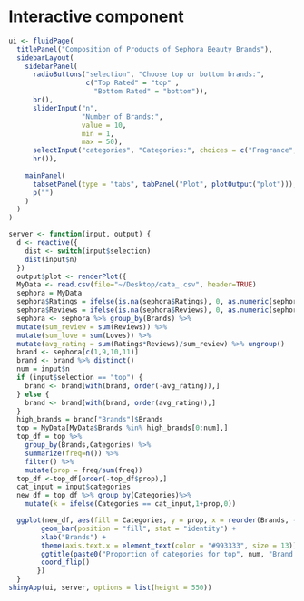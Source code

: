 # Interactive component

```r
ui <- fluidPage(
  titlePanel("Composition of Products of Sephora Beauty Brands"),
  sidebarLayout(
    sidebarPanel( 
      radioButtons("selection", "Choose top or bottom brands:",
                   c("Top Rated" = "top" ,
                     "Bottom Rated" = "bottom")),
      br(),
      sliderInput("n",
                  "Number of Brands:",
                  value = 10,
                  min = 1,
                  max = 50),
      selectInput("categories", "Categories:", choices = c("Fragrance", "Skincare", "Makeup", "Bath & Body", "Mini size", "Tools & Brushes", "Hair", "Men", "Gifts")),
      hr()),
  
    mainPanel(
      tabsetPanel(type = "tabs", tabPanel("Plot", plotOutput("plot"))),
      p("")
    )
  )
)

server <- function(input, output) {
  d <- reactive({
    dist <- switch(input$selection)
    dist(input$n)
  })
  output$plot <- renderPlot({
  MyData <- read.csv(file="~/Desktop/data_.csv", header=TRUE)
  sephora = MyData
  sephora$Ratings = ifelse(is.na(sephora$Ratings), 0, as.numeric(sephora$Ratings))
  sephora$Reviews = ifelse(is.na(sephora$Reviews), 0, as.numeric(sephora$Reviews))
  sephora <- sephora %>% group_by(Brands) %>%
  mutate(sum_review = sum(Reviews)) %>%
  mutate(sum_love = sum(Loves)) %>%
  mutate(avg_rating = sum(Ratings*Reviews)/sum_review) %>% ungroup()
  brand <- sephora[c(1,9,10,11)]
  brand <- brand %>% distinct()
  num = input$n
  if (input$selection == "top") {
    brand <- brand[with(brand, order(-avg_rating)),]
  } else {
    brand <- brand[with(brand, order(avg_rating)),]
  }
  high_brands = brand["Brands"]$Brands
  top = MyData[MyData$Brands %in% high_brands[0:num],]
  top_df = top %>% 
    group_by(Brands,Categories) %>%
    summarize(freq=n()) %>% 
    filter() %>%
    mutate(prop = freq/sum(freq))
  top_df <-top_df[order(-top_df$prop),]
  cat_input = input$categories
  new_df = top_df %>% group_by(Categories)%>% 
    mutate(k = ifelse(Categories == cat_input,1+prop,0))

  ggplot(new_df, aes(fill = Categories, y = prop, x = reorder(Brands, -k))) + 
        geom_bar(position = "fill", stat = "identity") +
        xlab("Brands") +
        theme(axis.text.x = element_text(color = "#993333", size = 13)) +
        ggtitle(paste0("Proportion of categories for top", num, "Brand Ratings")) +
        coord_flip()
       })
  }
shinyApp(ui, server, options = list(height = 550))
```


